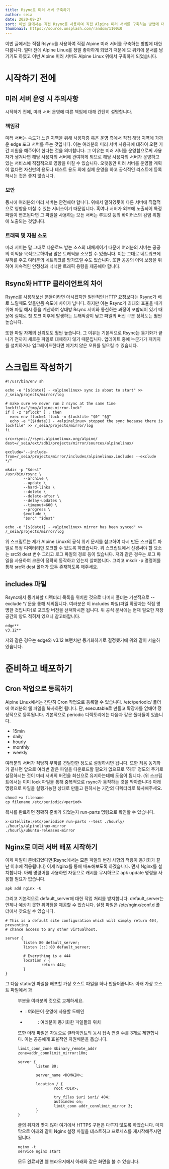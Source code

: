 ```yaml
---
title: Rsync로 미러 서버 구축하기
author: seia
date: 2020-09-27
sort: 이번 글에서는 직접 Rsync를 사용하여 직접 Alpine 미러 서버를 구축하는 방법에 대...
thumbnail: https://source.unsplash.com/random/1100x0
---
```


이번 글에서는 직접 Rsync를 사용하여 직접 Alpine 미러 서버를 구축하는 방법에 대한 다룹니다. 얼마 전에 Alpine Linux를 정말 좋아하게 되었기 때문에 모 위키에 문서를 남기기도 하였고 이번 Alpine 미러 서버도 Alpine Linux 위에서 구축하게 되었습니다.

# 시작하기 전에

## 미러 서버 운영 시 주의사항

시작하기 전에, 미러 서버 운영에 따른 책임에 대해 간단히 설명합니다.

### 책임감

미러 서버는 속도가 느린 지역을 위해 사용자층 혹은 운영 측에서 직접 해당 지역에 가까운 edge 포크 서버를 두는 것입니다. 이는 여러분의 미러 서버 사용자에 대하여 오랜 기간 지원을 해주어야 한다는 것을 의미합니다. 그 이유는 미러 서버를 운영함으로써 사용자가 생겨나면 해당 사용자의 서버에 관여하게 되므로 해당 사용자의 서버가 운영하고 있는 서비스에 직접적으로 영향을 미칠 수 있습니다. 오랫동안 미러 서버를 운영할 계획이 없다면 자신만의 용도나 테스트 용도 외에 실제 운영을 하고 공식적인 리스트에 등록하시는 것은 좋지 않습니다.

### 보안

동시에 여러분의 미러 서버는 안전해야 합니다. 위에서 말하였듯이 다른 서버에 직접적으로 영향을 미칠 수 있는 서비스이기 때문입니다. 혹여나 서버가 외부에 노출되어 특정 파일이 변조된다면 그 파일을 사용하는 모든 서버는 루트킷 등의 바이러스의 감염 위험에 노출되는 것입니다.

### 트래픽 및 자원 소모

미러 서버는 말 그대로 다운로드 받는 소스의 대체제이기 때문에 여러분의 서버는 공공의 이익을 목적으로하여금 많은 트래픽을 소모할 수 있습니다. 이는 그대로 네트워크에 부하를 주고 여러분의 네트워크를 망가뜨릴 수도 있습니다. 또한 공공의 이익 보장을 위하여 지속적인 안정성과 넉넉한 트래픽 용량을 제공해야 합니다.

## Rsync와 HTTP 클라이언트의 차이

Rsync를 사용해보신 분들이라면 아시겠지만 일반적인 HTTP 요청보다는 Rsync가 배로 느릴때도 있을만큼 속도에 차이가 납니다. 하지만 이는 Rsync가 최대의 효율을 내기 위해 파일 해시 등을 계산하여 상대방 Rsync 서버와 통신하는 과정이 포함되어 있기 때문에 실제로 첫 포크 이후에 발생하는 트래픽량이 낮고 파일의 버전 구분 정확도는 훨씬 높습니다.

또한 파일 자체의 신뢰도도 훨씬 높습니다. 그 이유는 기본적으로 Rsync는 동기화가 끝나기 전까지 새로운 파일로 대체하지 않기 때문입니다. 업데이트 중에 누군가가 패키지를 설치하거나 업그레이드한다면 예기치 않은 오류를 일으킬 수 있습니다.

# 스크립트 작성하기

```
#!/usr/bin/env sh

echo -e "[$(date)] - <alpinelinux> sync is about to start" >> /_seia/projects/mirror/log

# make sure we never run 2 rsync at the same time
lockfile="/tmp/alpine-mirror.lock"
if [ -z "$flock" ] ; then
  exec env flock=1 flock -n $lockfile "$0" "$@"
  echo -e "[$(date)] - <alpinelinux> stopped the sync because there is lockfile" >> /_seia/projects/mirror/log
fi

src=rsync://rsync.alpinelinux.org/alpine/
dest=/_seia/ext/sdb1/projects/mirror/sources/alpinelinux/

exclude="--include-from=/_seia/projects/mirror/includes/alpinelinux.includes --exclude */"

mkdir -p "$dest"
/usr/bin/rsync \
        --archive \
        --update \
        --hard-links \
        --delete \
        --delete-after \
        --delay-updates \
        --timeout=600 \
        --progress \
        $exclude \
        "$src" "$dest"

echo -e "[$(date)] - <alpinelinux> mirror has been synced" >> /_seia/projects/mirror/log
```

위 스크립트는 제가 Alpine Linux의 공식 위키 문서를 참고하여 다시 만든 스크립트 파일로 특정 디렉터리만 포크할 수 있도록 하였습니다. 위 스크립트에서 신경써야 할 요소는 src와 dest 변수 그리고 로그 파일의 경로 등이 있습니다. 저와 같은 경우는 로그 파일을 사용하여 크론이 정확히 동작하고 있는지 살펴봅니다. 그리고 mkdir -p <path> 명령어를 통해 src와 dest 폴더가 모두 존재하도록 해주세요.

## includes 파일

Rsync에서 동기화할 디렉터리 목록을 위치한 것으로 나머지 폴더는 기본적으로 --exclude */ 문을 통해 제외됩니다. 여러분은 이 includes 파일(파일 확장자는 직접 명명한 것입니다)로 포크할 버전을 선택하시면 됩니다. 위 공식 문서에는 현재 필요한 저장공간의 양도 적혀져 있으니 참고바랍니다.

```
edge**
v3.12**
```

저와 같은 경우는 edge와 v3.12 브랜치만 동기화하기로 결정했기에 위와 같이 서술하였습니다.

# 준비하고 배포하기

## Cron 작업으로 등록하기

Alpine Linux에서는 간단히 Cron 작업으로 등록할 수 있습니다. /etc/periodic/<period> 폴더에 여러분의 쉘 파일을 복사하면 됩니다. 단, executable로 만들고 확장자를 없애야 정상적으로 등록됩니다. 기본적으로 periodic 디렉토리에는 다음과 같은 폴더들이 있습니다.

- 15min
- daily
- hourly
- monthly
- weekly


여러분의 서버가 적당히 부하를 견딜만한 정도로 설정하시면 됩니다. 또한 처음 동기화가 끝나면 앞으로 여러번 같은 파일을 다운로드할 필요가 없으므로 '하루' 정도의 주기로 설정하시는 것이 미러 서버의 버전을 최신으로 유지하는데에 도움이 됩니다. (위 스크립트에서는 이미 lock 파일을 통해 중복적으로 rsync가 동작하는 것을 막아줍니다) 아래 명령으로 파일을 실행가능한 상태로 만들고 원하시는 기간의 디렉터리로 복사해주세요.

```
chmod +x filename
cp filename /etc/periodic/<period>
```

복사를 완료하면 정확히 준비가 되었는지 run-parts 명령으로 확인할 수 있습니다.

```
x-satellite:/etc/periodic# run-parts --test ./hourly/
./hourly/alpinelinux-mirror
./hourly/ubuntu-releases-mirror
```

## Nginx로 미러 서버 배포 시작하기

이제 파일이 준비되었다면(Rsync에서는 모든 파일의 변경 사항의 적용이 동기화가 끝난 이후에 적용됩니다) 이제 Nginx를 통해 배포해보도록 하겠습니다. 먼저 Nginx를 설치합니다. 아래 명령어를 사용하면 자동으로 캐시를 무시하므로 apk update 명령을 사용할 필요가 없습니다.

```
apk add nginx -U
```

 그리고 기본적으로 default_server에 대한 작업 처리를 방지합니다. default_server는 언제나 예상치 못한 취약점을 제공할 수 있습니다. 설정 파일은 /etc/nginx/conf.d 폴더에서 찾으실 수 있습니다.

```
# This is a default site configuration which will simply return 404, preventing
# chance access to any other virtualhost.

server {
        listen 80 default_server;
        listen [::]:80 default_server;

        # Everything is a 444
        location / {
                return 444;
        }
}
```

그 다음 static한 파일을 배포할 가상 호스트 파일을 하나 만들어줍니다. 아래 가상 호스트 파일에서 <DOMAIN>과 <DIR> 부분을 여러분의 것으로 교체하세요.

- <DOMAIN>: 여러분이 운영에 사용할 도메인
- <DIR>: 여러분이 동기화한 파일들의 위치


또한 아래 파일은 자동으로 클라이언트의 동시 접속 연결 수를 3개로 제한합니다. 이는 공공에게 효율적인 자원배분을 돕습니다.

```
limit_conn_zone $binary_remote_addr zone=addr_connlimit_mirror:10m;

server {
        listen 80;

        server_name <DOMAIN>;

        location / {
                root <DIR>;

                try_files $uri $uri/ 404;
                autoindex on;
                limit_conn addr_connlimit_mirror 3;
        }
}

```

글의 취지와 맞지 않아 여기에서 HTTPS 구현은 다루지 않도록 하겠습니다. 마지막으로 아래와 같이 Nginx 설정 파일을 테스트하고 프로세스를 재시작해주시면 됩니다.

```
nginx -t
service nginx start
```

모두 완료되면 웹 브라우저에서 아래와 같은 화면을 볼 수 있습니다.



